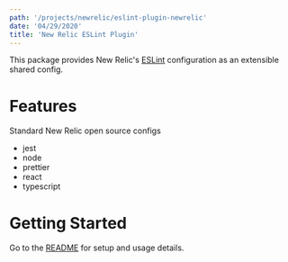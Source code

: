 ```yaml
---
path: '/projects/newrelic/eslint-plugin-newrelic'
date: '04/29/2020'
title: 'New Relic ESLint Plugin'
---
```



This package provides New Relic's [ESLint](https://eslint.org/) configuration as an extensible shared config.

# Features

Standard New Relic open source configs

- jest
- node
- prettier
- react
- typescript

# Getting Started

Go to the [README](https://github.com/newrelic/eslint-plugin-newrelic#readme) for setup and usage details.
